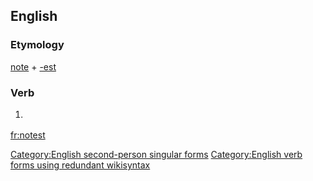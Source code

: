 ==English==

===Etymology===
[[note]] + [[-est]]

===Verb===
{{en-verb form}}

# {{context|archaic|lang=en}} {{form of|Second-person singular simple present form|note|lang=en}}

[[Category:English second-person singular forms]]
[[Category:English verb forms using redundant wikisyntax]]

[[fr:notest]]